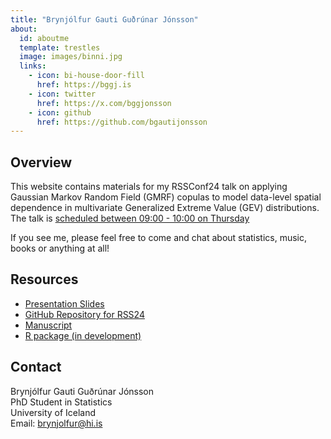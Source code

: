 ```yaml
---
title: "Brynjólfur Gauti Guðrúnar Jónsson"
about:
  id: aboutme
  template: trestles
  image: images/binni.jpg
  links:
    - icon: bi-house-door-fill
      href: https://bggj.is
    - icon: twitter
      href: https://x.com/bggjonsson
    - icon: github
      href: https://github.com/bgautijonsson
---
```


:::{#aboutme}

## Overview

This website contains materials for my RSSConf24 talk on applying Gaussian Markov Random Field (GMRF) copulas to model data-level spatial dependence in multivariate Generalized Extreme Value (GEV) distributions. The talk is [scheduled between 09:00 - 10:00 on Thursday](https://virtual.oxfordabstracts.com/#/event/6693/program?session=92696&s=0){target="_blank"}

If you see me, please feel free to come and chat about statistics, music, books or anything at all!

## Resources

- [Presentation Slides](/presentation/)
- [GitHub Repository for RSS24](https://github.com/bgautijonsson/rss24)
- [Manuscript](https://bggj.is/materneigenpaper/)
- [R package (in development)](https://github.com/bgautijonsson/stdmatern)

## Contact

Brynjólfur Gauti Guðrúnar Jónsson  
PhD Student in Statistics  
University of Iceland  
Email: [brynjolfur@hi.is](mailto:brynjolfur@hi.is)


:::